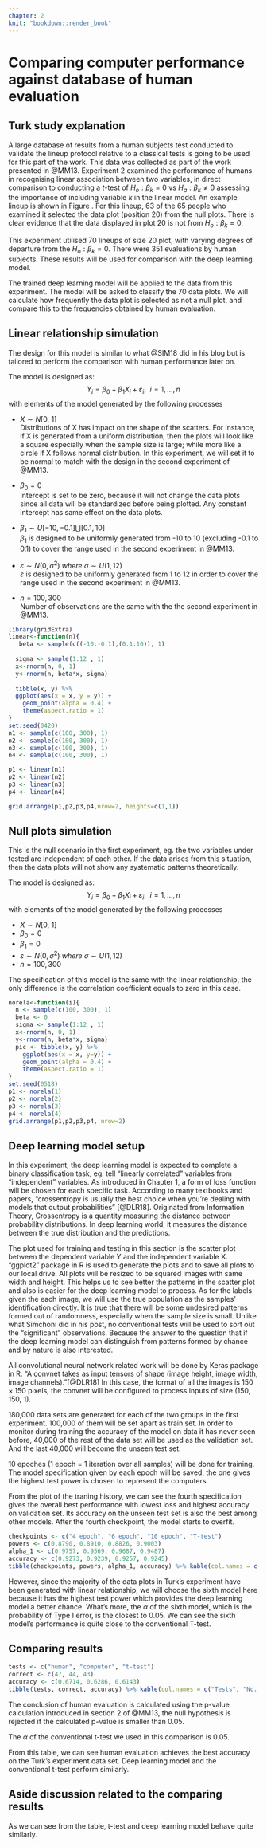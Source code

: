 ```yaml
---
chapter: 2
knit: "bookdown::render_book"
---
```


# Comparing computer performance against database of human evaluation

## Turk study explanation

A large database of results from a human subjects test conducted to validate the lineup protocol relative to a classical tests is going to be used for this part of the work. This data was collected as part of the work presented in @MM13. Experiment 2 examined the performance of humans in recognising linear association between two variables, in direct comparison to conducting a $t$-test of $H_o: \beta_k=0$ vs $H_a: \beta_k\neq 0$ assessing the importance of including variable $k$ in the linear model. An example lineup is shown in Figure \ref{expt2}. For this lineup, 63 of the 65 people who examined it selected the data plot (position 20) from the null plots. There is clear evidence that the data displayed in plot 20 is not from $H_o: \beta_k=0$. 

\begin{figure*}[h]
\centerline{\includegraphics[width=15cm]{figures/plot_turk2_300_350_12_3.png}}
\caption{One of 70 lineups used in experiment 2 Majumder et al (2012). Of the 65 people who examined the lineup,  63 selected the data plot, which is in position 20.}
\label{expt2}
\end{figure*}

This experiment utilised 70 lineups of size 20 plot, with varying degrees of departure from the $H_o: \beta_k=0$. There were 351 evaluations by human subjects. These results will be used for comparison with the deep learning model. 

The trained deep learning model will be applied to the data from this experiment. The model will be asked to classify the 70 data plots. We will calculate how frequently the data plot is selected as not a null plot, and compare this to the frequencies obtained by human evaluation. 

## Linear relationship simulation

The design for this model is similar to what @SIM18 did in his blog but is tailored to perform the comparison with human performance later on.

The model is designed as:
$$Y_i = \beta_0 + \beta_1 X_{i}  + \varepsilon_i, ~~i=1, \dots , n$$
with elements of the model generated by the following processes

- $X \sim N[0,\ 1]$  
Distributions of X has impact on the shape of the scatters. For instance, if X is generated from a uniform distribution, then the plots will look like a square especially when the sample size is large; while more like a circle if X follows normal distribution. In this experiment, we will set it to be normal to match with the design in the second experiment of @MM13. 

- $\beta_0 = 0$  
Intercept is set to be zero, because it will not change the data plots since all data will be standardized before being plotted. Any constant intercept has same effect on the data plots.

- $\beta_1\sim U[-10, -0.1] \bigcup [0.1, 10]$  
$\beta_1$ is designed to be uniformly generated from -10 to 10 (excluding -0.1 to 0.1) to cover the range used in the second experiment in @MM13.

- $\varepsilon\sim N(0, \sigma^2) \ where\ \sigma \sim U(1,12)$  
$\varepsilon$ is designed to be uniformly generated from 1 to 12 in order to cover the range used in the second experiment in @MM13.

- $n=100, 300$  
Number of observations are the same with the the second experiment in @MM13.

```r
library(gridExtra)
linear<-function(n){
   beta <- sample(c((-10:-0.1),(0.1:10)), 1)
  
  sigma <- sample(1:12 , 1)
  x<-rnorm(n, 0, 1)
  y<-rnorm(n, beta*x, sigma)
  
  tibble(x, y) %>% 
  ggplot(aes(x = x, y = y)) + 
    geom_point(alpha = 0.4) +
    theme(aspect.ratio = 1)
}
set.seed(0420)
n1 <- sample(c(100, 300), 1)
n2 <- sample(c(100, 300), 1)
n3 <- sample(c(100, 300), 1)
n4 <- sample(c(100, 300), 1)

p1 <- linear(n1)
p2 <- linear(n2)
p3 <- linear(n3)
p4 <- linear(n4)

grid.arrange(p1,p2,p3,p4,nrow=2, heights=c(1,1)) 
```

## Null plots simulation

This is the null scenario in the first experiment, eg. the two variables under tested are independent of each other. If the data arises from this situation, then the data plots will not show any systematic patterns theoretically. 

The model is designed as:
$$Y_i = \beta_0 + \beta_1 X_{i}  + \varepsilon_i, ~~i=1, \dots , n$$
with elements of the model generated by the following processes

- $X \sim N[0,\ 1]$  
- $\beta_0 = 0$  
- $\beta_1 = 0$  
- $\varepsilon\sim N(0, \sigma^2) \ where\ \sigma \sim U(1,12)$  
- $n=100, 300$  

The specification of this model is the same with the linear relationship, the only difference is the correlation coefficient equals to zero in this case.

```r
norela<-function(i){
  n <- sample(c(100, 300), 1)
  beta <- 0
  sigma <- sample(1:12 , 1)
  x<-rnorm(n, 0, 1)
  y<-rnorm(n, beta*x, sigma)
  pic <- tibble(x, y) %>% 
    ggplot(aes(x = x, y=y)) + 
    geom_point(alpha = 0.4) +
    theme(aspect.ratio = 1)
}
set.seed(0518)
p1 <- norela(1)
p2 <- norela(2)
p3 <- norela(3)
p4 <- norela(4)
grid.arrange(p1,p2,p3,p4, nrow=2)

```

## Deep learning model setup

In this experiment, the deep learning model is expected to complete a binary classification task, eg. tell "linearly correlated" variables from "independent" variables. As introduced in Chapter 1, a form of loss function will be chosen for each specific task. According to many textbooks and papers, "crossentropy is usually the best choice when you’re dealing with models that output probabilities" [@DLR18]. Originated from Information Theory, Crossentropy is a quantity measuring the distance between probability distributions. In deep learning world, it measures the distance between the true distribution and the predictions.

The plot used for training and testing in this section is the scatter plot between the dependent variable Y and the independent variable X. "ggplot2" package in R is used to generate the plots and to save all plots to our local drive. All plots will be resized to be squared images with same width and height. This helps us to see better the patterns in the scatter plot and also is easier for the deep learning model to process. As for the labels given the each image, we will use the true population as the samples' identification directly. It is true that there will be some undesired patterns formed out of randomness, especially when the sample size is small. Unlike what Simchoni did in his post, no conventional tests will be used to sort out the "significant" observations. Because the answer to the question that if the deep learning model can distinguish from patterns formed by chance and by nature is also interested. 

All convolutional neural network related work will be done by Keras package in R.
<!--
```r
model_loaded <- load_model_hdf5("data/weights.06-0.22.hdf5")
model_loaded
```
-->
"A convnet takes as input tensors of shape (image height, image width, image channels)."[@DLR18] In this case, the format of all the images is $150\times150$ pixels, the convnet will be configured to process inputs of size (150, 150, 1).

180,000 data sets are generated for each of the two groups in the first experiment. 100,000 of them will be set apart as train set. In order to monitor during training the accuracy of the model on data it has never seen before, 40,000 of the rest of the data set will be used as the validation set. And the last 40,000 will become the unseen test set. 

10 epoches (1 epoch = 1 iteration over all samples) will be done for training. The model specification given by each epoch will be saved, the one gives the highest test power is chosen to represent the computers. 

\begin{figure*}[h]
\centerline{\includegraphics[width=15cm]{figures/new_plot.png}}
\caption{Training and validation metrics of the first experiment}
\label{expt2}
\end{figure*}

From the plot of the traning history, we can see the fourth specification gives the overall best performance with lowest loss and highest accuracy on validation set. Its accuracy on the unseen test set is also the best among other models. After the fourth checkpoint, the model starts to overfit.

```r
checkpoints <- c("4 epoch", "6 epoch", "10 epoch", "T-test")
powers <- c(0.8790, 0.8910, 0.8826, 0.9003)
alpha_1 <- c(0.9757, 0.9569, 0.9687, 0.9487) 
accuracy <- c(0.9273, 0.9239, 0.9257, 0.9245)
tibble(checkpoints, powers, alpha_1, accuracy) %>% kable(col.names = c("Tests", "Power", "1-Alpha", "Overall accuracy"), caption = "Performance of three checkpoints of the deep learning model on the unseen test set, where the power means the accuracy on the linear ones, (1-alpha) is the accuracy on the no-relationship ones. All numbers have been rounded to four decimal places.")
```

However, since the majority of the data plots in Turk's experiment have been generated with linear relationship, we will choose the sixth model here because it has the highest test power which provides the deep learning model a better chance. What's more, the $\alpha$ of the sixth model, which is the probability of Type I error, is the closest to 0.05. We can see the sixth model's performance is quite close to the conventional T-test.

## Comparing results

```r
tests <- c("human", "computer", "t-test")
correct <- c(47, 44, 43)
accuracy <- c(0.6714, 0.6286, 0.6143)
tibble(tests, correct, accuracy) %>% kable(col.names = c("Tests", "No. of correct", "Accuracy"), caption = "Accuracy of testing the 70 data plots evaluated by human computer and the conventional t-test.")
```

The conclusion of human evaluation is calculated using the p-value calculation introduced in section 2 of @MM13, the null hypothesis is rejected if the calculated p-value is smaller than 0.05. 

The $\alpha$ of the conventional t-test we used in this comparison is 0.05. 

From this table, we can see human evaluation achieves the best accuracy on the Turk's experiment data set. Deep learning model and the conventional t-test perform similarly. 

## Aside discussion related to the comparing results
As we can see from the table, t-test and deep learning model behave quite similarly. 





